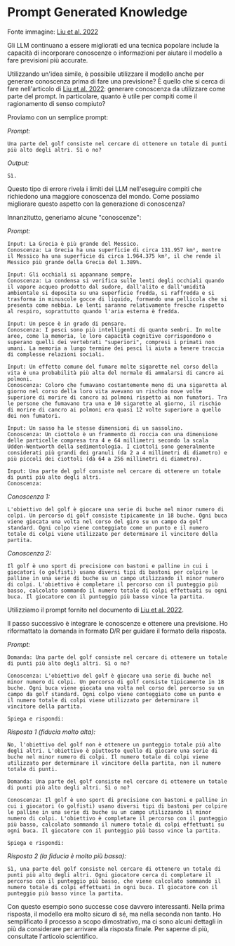 # Prompt Generated Knowledge


<Screenshot src={GENKNOW} alt="GENKNOW" />

Fonte immagine: [Liu et al. 2022](https://arxiv.org/pdf/2110.08387.pdf)

Gli LLM continuano a essere migliorati ed una tecnica popolare include la capacità di incorporare conoscenze o informazioni per aiutare il modello a fare previsioni più accurate. 

Utilizzando un'idea simile, è possibile utilizzare il modello anche per generare conoscenza prima di fare una previsione? È quello che si cerca di fare nell'articolo di [Liu et al. 2022](https://arxiv.org/pdf/2110.08387.pdf): generare conoscenza da utilizzare come parte del prompt. In particolare, quanto è utile per compiti come il ragionamento di senso compiuto?

Proviamo con un semplice prompt:

*Prompt:*
```
Una parte del golf consiste nel cercare di ottenere un totale di punti più alto degli altri. Sì o no?
```

*Output:*
```
Sì.
```

Questo tipo di errore rivela i limiti dei LLM nell'eseguire compiti che richiedono una maggiore conoscenza del mondo. Come possiamo migliorare questo aspetto con la generazione di conoscenza?

Innanzitutto, generiamo alcune "conoscenze": 	

*Prompt:*
```
Input: La Grecia è più grande del Messico.
Conoscenza: La Grecia ha una superficie di circa 131.957 km², mentre il Messico ha una superficie di circa 1.964.375 km², il che rende il Messico più grande della Grecia del 1.389%.

Input: Gli occhiali si appannano sempre.
Conoscenza: La condensa si verifica sulle lenti degli occhiali quando il vapore acqueo prodotto dal sudore, dall'alito e dall'umidità ambientale si deposita su una superficie fredda, si raffredda e si trasforma in minuscole gocce di liquido, formando una pellicola che si presenta come nebbia. Le lenti saranno relativamente fresche rispetto al respiro, soprattutto quando l'aria esterna è fredda.

Input: Un pesce è in grado di pensare.
Conoscenza: I pesci sono più intelligenti di quanto sembri. In molte aree, come la memoria, le loro capacità cognitive corrispondono o superano quelli dei vertebrati "superiori", compresi i primati non umani. La memoria a lungo termine dei pesci li aiuta a tenere traccia di complesse relazioni sociali.

Input: Un effetto comune del fumare molte sigarette nel corso della vita è una probabilità più alta del normale di ammalarsi di cancro ai polmoni.
Conoscenza: Coloro che fumavano costantemente meno di una sigaretta al giorno nel corso della loro vita avevano un rischio nove volte superiore di morire di cancro ai polmoni rispetto ai non fumatori. Tra le persone che fumavano tra una e 10 sigarette al giorno, il rischio di morire di cancro ai polmoni era quasi 12 volte superiore a quello dei non fumatori.

Input: Un sasso ha le stesse dimensioni di un sassolino.
Conoscenza: Un ciottolo è un frammento di roccia con una dimensione delle particelle compresa tra 4 e 64 millimetri secondo la scala Udden-Wentworth della sedimentologia. I ciottoli sono generalmente considerati più grandi dei granuli (da 2 a 4 millimetri di diametro) e più piccoli dei ciottoli (da 64 a 256 millimetri di diametro).

Input: Una parte del golf consiste nel cercare di ottenere un totale di punti più alto degli altri.
Conoscenza:
```

*Conoscenza 1:*
```
L'obiettivo del golf è giocare una serie di buche nel minor numero di colpi. Un percorso di golf consiste tipicamente in 18 buche. Ogni buca viene giocata una volta nel corso del giro su un campo da golf standard. Ogni colpo viene conteggiato come un punto e il numero totale di colpi viene utilizzato per determinare il vincitore della partita.
```

*Conoscenza 2:*
```
Il golf è uno sport di precisione con bastoni e palline in cui i giocatori (o golfisti) usano diversi tipi di bastoni per colpire le palline in una serie di buche su un campo utilizzando il minor numero di colpi. L'obiettivo è completare il percorso con il punteggio più basso, calcolato sommando il numero totale di colpi effettuati su ogni buca. Il giocatore con il punteggio più basso vince la partita.
```

Utilizziamo il prompt fornito nel documento di [Liu et al. 2022](https://arxiv.org/pdf/2110.08387.pdf).

Il passo successivo è integrare le conoscenze e ottenere una previsione. Ho riformattato la domanda in formato D/R per guidare il formato della risposta.

*Prompt:*
```
Domanda: Una parte del golf consiste nel cercare di ottenere un totale di punti più alto degli altri. Sì o no?

Conoscenza: L'obiettivo del golf è giocare una serie di buche nel minor numero di colpi. Un percorso di golf consiste tipicamente in 18 buche. Ogni buca viene giocata una volta nel corso del percorso su un campo da golf standard. Ogni colpo viene conteggiato come un punto e il numero totale di colpi viene utilizzato per determinare il vincitore della partita.

Spiega e rispondi:
```

*Risposta 1 (fiducia molto alta):*
```
No, l'obiettivo del golf non è ottenere un punteggio totale più alto degli altri. L'obiettivo è piuttosto quello di giocare una serie di buche nel minor numero di colpi. Il numero totale di colpi viene utilizzato per determinare il vincitore della partita, non il numero totale di punti.
```

```
Domanda: Una parte del golf consiste nel cercare di ottenere un totale di punti più alto degli altri. Sì o no?

Conoscenza: Il golf è uno sport di precisione con bastoni e palline in cui i giocatori (o golfisti) usano diversi tipi di bastoni per colpire le palline in una serie di buche su un campo utilizzando il minor numero di colpi. L'obiettivo è completare il percorso con il punteggio più basso, calcolato sommando il numero totale di colpi effettuati su ogni buca. Il giocatore con il punteggio più basso vince la partita.

Spiega e rispondi:
```

*Risposta 2 (la fiducia è molto più bassa):*
```
Sì, una parte del golf consiste nel cercare di ottenere un totale di punti più alto degli altri. Ogni giocatore cerca di completare il percorso con il punteggio più basso, che viene calcolato sommando il numero totale di colpi effettuati in ogni buca. Il giocatore con il punteggio più basso vince la partita.
```

Con questo esempio sono successe cose davvero interessanti. Nella prima risposta, il modello era molto sicuro di sé, ma nella seconda non tanto. Ho semplificato il processo a scopo dimostrativo, ma ci sono alcuni dettagli in più da considerare per arrivare alla risposta finale. Per saperne di più, consultate l'articolo scientifico.
